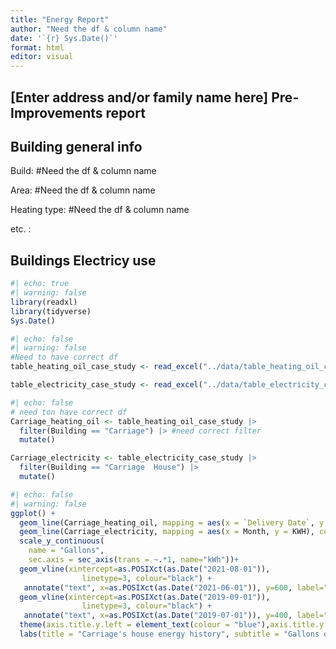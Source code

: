 ```yaml
---
title: "Energy Report"
author: "Need the df & column name"
date: '`{r} Sys.Date()`'
format: html
editor: visual
---
```


## \[Enter address and/or family name here\] Pre-Improvements report 

## Building general info

Build: #Need the df & column name

Area: #Need the df & column name

Heating type: #Need the df & column name

etc. :

## Buildings Electricy use

```r
#| echo: true
#| warning: false
library(readxl)
library(tidyverse)
Sys.Date()
```

```r
#| echo: false
#| warning: false
#Need to have correct df
table_heating_oil_case_study <- read_excel("../data/table_heating_oil_case_study.xlsx")

table_electricity_case_study <- read_excel("../data/table_electricity_case_study.xlsx")
```

```r
#| echo: false
# need ton have correct df
Carriage_heating_oil <- table_heating_oil_case_study |>
  filter(Building == "Carriage") |> #need correct filter 
  mutate()

Carriage_electricity <- table_electricity_case_study |>
  filter(Building == "Carriage  House") |>
  mutate()
```

```r
#| echo: false
#| warning: false
ggplot() +
  geom_line(Carriage_heating_oil, mapping = aes(x = `Delivery Date`, y = Gallons), color = "blue") + 
  geom_line(Carriage_electricity, mapping = aes(x = Month, y = KWH), color = "red") +
  scale_y_continuous(
    name = "Gallons",
    sec.axis = sec_axis(trans = ~.*1, name="kWh"))+
  geom_vline(xintercept=as.POSIXct(as.Date("2021-08-01")),
                linetype=3, colour="black") +
   annotate("text", x=as.POSIXct(as.Date("2021-06-01")), y=600, label="David started as the Director of Energy", angle=90) +
  geom_vline(xintercept=as.POSIXct(as.Date("2019-09-01")),
                linetype=3, colour="black") +
   annotate("text", x=as.POSIXct(as.Date("2019-07-01")), y=400, label="Electricity Data collection sarted", angle=90)+
  theme(axis.title.y.left = element_text(colour = "blue"),axis.title.y.right = element_text(colour = "red" ))+
  labs(title = "Carriage's house energy history", subtitle = "Gallons of heating oil and kWh of electricity")
```
